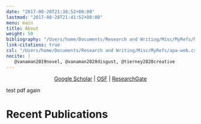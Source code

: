 ```yaml
---
date: "2017-08-20T21:38:52+08:00"
lastmod: "2017-08-28T21:41:52+08:00"
menu: main
title: About
weight: 50
bibliography: "/Users/home/Documents/Research and Writing/Misc/MyRefs/MyRefs.bib"
link-citations: true
csl: "/Users/home/Documents/Research and Writing/Misc/MyRefs/apa-web.csl"
nocite: | 
   @vanaman2019novel, @vanaman2020disgust, @tierney2020creative
---
```


<center>

[Google Scholar]( https://scholar.google.com/citations?user=dQ_TbawAAAAJ&hl=en) | [OSF](osf.io/4hz9q) | [ResearchGate](https://www.researchgate.net/profile/Matthew_Vanaman)

</center>

<div style="padding-left: 4em; text-indent: -4em;">

test pdf again

# Recent Publications

